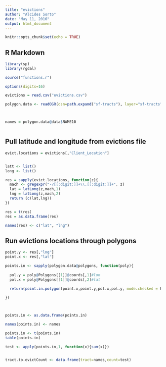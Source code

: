 ```yaml
---
title: "evictions"
author: "Alcides Sorto"
date: "May 11, 2016"
output: html_document
---
```


```r
knitr::opts_chunk$set(echo = TRUE)
```

## R Markdown


```r
library(sp)
library(rgdal)

source("functions.r")

options(digits=16)

evictions = read.csv("evictions.csv")

polygon.data <- readOGR(dsn=path.expand("sf-tracts"), layer="sf-tracts")



names = polygon.data@data$NAME10



```

## Pull latitude and longitude from evictions file

```r

evict.locations = evictions[,"Client_Location"]


latt <- list()
long <- list()

res = sapply(evict.locations, function(z){
  mach <- gregexpr("-?[[:digit:]]+\\.[[:digit:]]+", z)
  lat = latLong(z,mach,1)
  lng = latLong(z,mach,2)
  return (c(lat,lng))
})

res = t(res)
res = as.data.frame(res)

names(res) <- c("lat", "lng")

```

## Run evictions locations through polygons

```r

point.y <- res[,"lng"]
point.x <- res[,"lat"]

points.in <- sapply(polygon.data@polygons, function(poly){
  
  pol.y = poly@Polygons[[1]]@coords[,1]#lon
  pol.x = poly@Polygons[[1]]@coords[,2]#lat
  
  return(point.in.polygon(point.x,point.y,pol.x,pol.y, mode.checked = F))

})



points.in <- as.data.frame(points.in)

names(points.in) <- names

points.in <- t(points.in)
table(points.in)

test <- apply(points.in,1, function(x){sum(x)})


tract.to.evictCount <- data.frame(tract=names,count=test)

```

